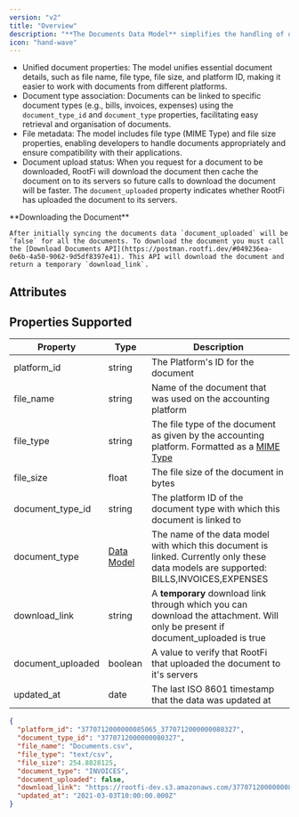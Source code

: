 ```yaml
---
version: "v2"
title: "Overview"
description: "**The Documents Data Model** simplifies the handling of document documents across various accounting platforms, providing a standardised approach to accessing and managing document-related information."
icon: "hand-wave"
---
```


- Unified document properties: The model unifies essential document details, such as file name, file type, file size, and platform ID, making it easier to work with documents from different platforms.
- Document type association: Documents can be linked to specific document types (e.g., bills, invoices, expenses) using the `document_type_id` and `document_type` properties, facilitating easy retrieval and organisation of documents.
- File metadata: The model includes file type (MIME Type) and file size properties, enabling developers to handle documents appropriately and ensure compatibility with their applications.
- Document upload status: When you request for a document to be downloaded, RootFi will download the document then cache the document on to its servers so future calls to download the document will be faster. The `document_uploaded` property indicates whether RootFi has uploaded the document to its servers.

<Note>
    **Downloading the Document**

    After initially syncing the documents data `document_uploaded` will be `false` for all the documents. To download the document you must call the [Download Documents API](https://postman.rootfi.dev/#049236ea-0e6b-4a50-9062-9d5df8397e41). This API will download the document and return a temporary `download_link`.

</Note>

## Attributes

<Snippet file="documents_snippet.mdx" />

## Properties Supported

| Property          | Type                                  | Description                                                                                                                                                                      |
| ----------------- | ------------------------------------- | -------------------------------------------------------------------------------------------------------------------------------------------------------------------------------- |
| platform_id       | string                                | The Platform's ID for the document                                                                                                                                               |
| file_name         | string                                | Name of the document that was used on the accounting platform                                                                                                                    |
| file_type         | string                                | The file type of the document as given by the accounting platform. Formatted as a [MIME Type](https://developer.mozilla.org/en-US/docs/Web/HTTP/Basics%5Fof%5FHTTP/MIME%5Ftypes) |
| file_size         | float                                 | The file size of the document in bytes                                                                                                                                           |
| document_type_id  | string                                | The platform ID of the document type with which this document is linked to                                                                                                       |
| document_type     | [Data Model](/docs/enums#data-models) | The name of the data model with which this document is linked. Currently only these data models are supported: BILLS,INVOICES,EXPENSES                                           |
| download_link     | string                                | A **temporary** download link through which you can download the attachment. Will only be present if document_uploaded is true                                                   |
| document_uploaded | boolean                               | A value to verify that RootFi that uploaded the document to it's servers                                                                                                         |
| updated_at        | date                                  | The last ISO 8601 timestamp that the data was updated at                                                                                                                         |

<ResponseExample name="The Bank Transaction Object" >

```json The Document Response Object
{
  "platform_id": "3770712000000085065_3770712000000080327",
  "document_type_id": "3770712000000080327",
  "file_name": "Documents.csv",
  "file_type": "text/csv",
  "file_size": 254.8828125,
  "document_type": "INVOICES",
  "document_uploaded": false,
  "download_link": "https://rootfi-dev.s3.amazonaws.com/3770712000000085065_3770712000000080327",
  "updated_at": "2021-03-03T10:00:00.000Z"
}
```

</ResponseExample>
